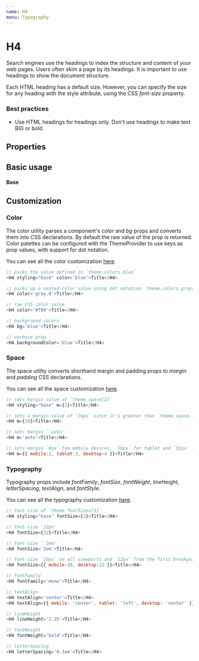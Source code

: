 ```yaml
---
name: H4
menu: Typography
---
```



# H4

Search engines use the headings to index the structure and content of your web pages. Users often skim a page by its headings. It is important to use headings to show the document structure.

Each HTML heading has a default size. However, you can specify the size for any heading with the style attribute, using the CSS _font-size_ property.

### Best practices

-   Use HTML headings for headings only. Don't use headings to make text BIG or bold.

## Properties

<Props of={H4} />

## Basic usage

<Playground>
    <ThemeProvider theme={{ ...theme.default }}>
        <H4 styling="base">Base</H4>
    </ThemeProvider>
</Playground>

## Customization

### Color

The color utility parses a component's _color_ and _bg_ props and converts them into CSS declarations. By default the raw value of the prop is returned. Color palettes can be configured with the ThemeProvider to use keys as prop values, with support for dot notation.

You can see all the color customization [here](https://styled-system.com/api/#color).

```javascript
// picks the value defined in `theme.colors.blue`
<H4 styling="base" color='blue'>Title</H4>

// picks up a nested color value using dot notation `theme.colors.gray[0]`
<H4 color='gray.0'>Title</H4>

// raw CSS color value
<H4 color='#f00'>Title</H4>

// background colors
<H4 bg='blue'>Title</H4>

// verbose prop
<H4 backgroundColor='blue'>Title</H4>
```

### Space

The space utility converts shorthand margin and padding props to _margin_ and _padding_ CSS declarations.

You can see all the space customization [here](https://styled-system.com/api#space).

```javascript
// sets margin value of `theme.space[2]`
<H4 styling="base" m={2}>Title</H4>

// sets a margin value of `16px` since it's greater than `theme.space.length`
<H4 m={16}>Title</H4>

// sets margin `'auto'`
<H4 m='auto'>Title</H4>

// sets margin `8px` fom mobile devices, `16px` for tablet and `32px` for desktop from the first breakpoint and up
<H4 m={{ mobile:2, tablet:3, desktop:4 }}>Title</H4>
```

### Typography

Typography props include _fontFamily_, _fontSize_, _fontWeight_, _lineHeight_, _letterSpacing_, _textAlign_, and _fontStyle_.

You can see all the typography customization [here](https://styled-system.com/api/#typography).

```javascript
// font-size of `theme.fontSizes[3]`
<H4 styling="base" fontSize={3}>Title</H4>

// font-size `32px`
<H4 fontSize={32}>Title</H4>

// font-size `'2em'`
<H4 fontSize='2em'>Title</H4>

// font-size `10px` on all viewports and `12px` from the first breakpoint and up
<H4 fontSize={{ mobile:10, desktop:12 }}>Title</H4>

// fontFamily
<H4 fontFamily='mono'>Title</H4>

// textAlign
<H4 textAlign='center'>Title</H4>
<H4 textAlign={{ mobile: 'center', tablet: 'left', desktop: 'center' }}>Title</H4>

// lineHeight
<H4 lineHeight='1.25'>Title</H4>

// fontWeight
<H4 fontWeight='bold'>Title</H4>

// letterSpacing
<H4 letterSpacing='0.1em'>Title</H4>
```

